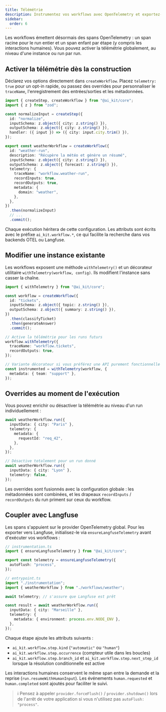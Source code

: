 ```yaml
---
title: Télémétrie
description: Instrumentez vos workflows avec OpenTelemetry et exportez-les vers Langfuse.
sidebar:
  order: 6
---
```


Les workflows émettent désormais des spans OpenTelemetry : un span racine pour le run entier et un span enfant par étape (y compris les interactions humaines). Vous pouvez activer la télémétrie globalement, au niveau d'une instance ou run par run.

## Activer la télémétrie dès la construction

Déclarez vos options directement dans `createWorkflow`. Placez `telemetry: true` pour un opt-in rapide, ou passez des overrides pour personnaliser le `traceName`, l'enregistrement des entrées/sorties et les métadonnées.

```ts
import { createStep, createWorkflow } from "@ai_kit/core";
import { z } from "zod";

const normalizeInput = createStep({
  id: "normalize",
  inputSchema: z.object({ city: z.string() }),
  outputSchema: z.object({ city: z.string() }),
  handler: ({ input }) => ({ city: input.city.trim() }),
});

export const weatherWorkflow = createWorkflow({
  id: "weather-run",
  description: "Récupère la météo et génère un résumé",
  inputSchema: z.object({ city: z.string() }),
  outputSchema: z.object({ forecast: z.string() }),
  telemetry: {
    traceName: "workflow.weather-run",
    recordInputs: true,
    recordOutputs: true,
    metadata: {
      domain: "weather",
    },
  },
})
  .then(normalizeInput)
  // ...
  .commit();
```

Chaque exécution héritera de cette configuration. Les attributs sont écrits avec le préfixe `ai_kit.workflow.*`, ce qui facilite la recherche dans vos backends OTEL ou Langfuse.

## Modifier une instance existante

Les workflows exposent une méthode `withTelemetry()` et un décorateur utilitaire `withTelemetry(workflow, config)`. Ils modifient l'instance sans casser la chaîne.

```ts
import { withTelemetry } from "@ai_kit/core";

const workflow = createWorkflow({
  id: "tickets",
  inputSchema: z.object({ topic: z.string() }),
  outputSchema: z.object({ summary: z.string() }),
})
  .then(classifyTicket)
  .then(generateAnswer)
  .commit();

// Active la télémétrie pour les runs futurs
workflow.withTelemetry({
  traceName: "workflow.tickets",
  recordOutputs: true,
});

// Variante décorateur si vous préférez une API purement fonctionnelle
const instrumented = withTelemetry(workflow, {
  metadata: { team: "support" },
});
```

## Overrides au moment de l'exécution

Vous pouvez enrichir ou désactiver la télémétrie au niveau d'un run individuellement :

```ts
await weatherWorkflow.run({
  inputData: { city: "Paris" },
  telemetry: {
    metadata: {
      requestId: "req_42",
    },
  },
});

// Désactive totalement pour un run donné
await weatherWorkflow.run({
  inputData: { city: "Lyon" },
  telemetry: false,
});
```

Les overrides sont fusionnés avec la configuration globale : les métadonnées sont combinées, et les drapeaux `recordInputs` / `recordOutputs` du run priment sur ceux du workflow.

## Coupler avec Langfuse

Les spans s'appuient sur le provider OpenTelemetry global. Pour les exporter vers Langfuse, initialisez-le via `ensureLangfuseTelemetry` avant d'exécuter vos workflows :

```ts
// instrumentation.ts
import { ensureLangfuseTelemetry } from "@ai_kit/core";

export const telemetry = ensureLangfuseTelemetry({
  autoFlush: "process",
});
```

```ts
// entrypoint.ts
import "./instrumentation";
import { weatherWorkflow } from "./workflows/weather";

await telemetry; // s'assure que Langfuse est prêt

const result = await weatherWorkflow.run({
  inputData: { city: "Marseille" },
  telemetry: {
    metadata: { environment: process.env.NODE_ENV },
  },
});
```

Chaque étape ajoute les attributs suivants :

- `ai_kit.workflow.step.kind` (`"automatic"` ou `"human"`)
- `ai_kit.workflow.step.occurrence` (compteur utile dans les boucles)
- `ai_kit.workflow.step.branch_id` et `ai_kit.workflow.step.next_step_id` lorsque la résolution conditionnelle est active

Les interactions humaines conservent le même span entre la demande et la reprise (`run.resumeWithHumanInput`). Les événements `human.requested` et `human.completed` sont ajoutés pour faciliter le suivi.

> ℹ️ Pensez à appeler `provider.forceFlush()` / `provider.shutdown()` lors de l'arrêt de votre application si vous n'utilisez pas `autoFlush: "process"`.
